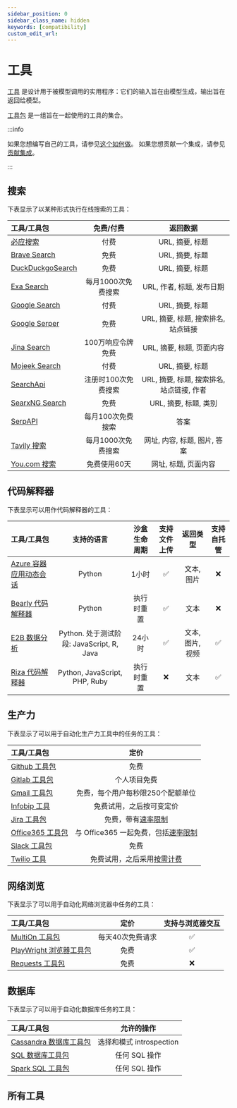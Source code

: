 ```yaml
---
sidebar_position: 0
sidebar_class_name: hidden
keywords: [compatibility]
custom_edit_url:
---
```


# 工具

[工具](/docs/concepts/#tools) 是设计用于被模型调用的实用程序：它们的输入旨在由模型生成，输出旨在返回给模型。

[工具包](/docs/concepts#toolkits) 是一组旨在一起使用的工具的集合。

:::info

如果您想编写自己的工具，请参见[这个如何做](/docs/how_to/custom_tools/)。
如果您想贡献一个集成，请参见[贡献集成](/docs/contributing/integrations/)。

:::

## 搜索

下表显示了以某种形式执行在线搜索的工具：

工具/工具包|免费/付费|返回数据
:-|:-:|:-:
[必应搜索](/docs/integrations/tools/bing_search)|付费|URL, 摘要, 标题
[Brave Search](/docs/integrations/tools/brave_search)|免费|URL, 摘要, 标题
[DuckDuckgoSearch](/docs/integrations/tools/ddg)|免费|URL, 摘要, 标题
[Exa Search](/docs/integrations/tools/exa_search)|每月1000次免费搜索|URL, 作者, 标题, 发布日期
[Google Search](/docs/integrations/tools/google_search)|付费|URL, 摘要, 标题
[Google Serper](/docs/integrations/tools/google_serper)|免费|URL, 摘要, 标题, 搜索排名, 站点链接
[Jina Search](/docs/integrations/tools/jina_search/)|100万响应令牌免费|URL, 摘要, 标题, 页面内容
[Mojeek Search](/docs/integrations/tools/mojeek_search)|付费|URL, 摘要, 标题
[SearchApi](/docs/integrations/tools/searchapi)|注册时100次免费搜索|URL, 摘要, 标题, 搜索排名, 站点链接, 作者
[SearxNG Search](/docs/integrations/tools/searx_search)|免费|URL, 摘要, 标题, 类别
[SerpAPI](/docs/integrations/tools/serpapi)|每月100次免费搜索|答案
[Tavily 搜索](/docs/integrations/tools/tavily_search)|每月1000次免费搜索|网址, 内容, 标题, 图片, 答案
[You.com 搜索](/docs/integrations/tools/you)|免费使用60天|网址, 标题, 页面内容

## 代码解释器

下表显示可以用作代码解释器的工具：

工具/工具包|支持的语言|沙盒生命周期|支持文件上传|返回类型|支持自托管
:-|:-:|:-:|:-:|:-:|:-:
[Azure 容器应用动态会话](/docs/integrations/tools/azure_dynamic_sessions)|Python|1小时|✅|文本, 图片|❌
[Bearly 代码解释器](/docs/integrations/tools/bearly)|Python|执行时重置|✅|文本|❌
[E2B 数据分析](/docs/integrations/tools/e2b_data_analysis)|Python. 处于测试阶段: JavaScript, R, Java|24小时|✅|文本, 图片, 视频|✅
[Riza 代码解释器](/docs/integrations/tools/riza)|Python, JavaScript, PHP, Ruby|执行时重置|❌|文本|✅

## 生产力

下表显示了可以用于自动化生产力工具中的任务的工具：

工具/工具包|定价
:-|:-:
[Github 工具包](/docs/integrations/tools/github)|免费
[Gitlab 工具包](/docs/integrations/tools/gitlab)|个人项目免费
[Gmail 工具包](/docs/integrations/tools/gmail)|免费，每个用户每秒限250个配额单位
[Infobip 工具](/docs/integrations/tools/infobip)|免费试用，之后按可变定价
[Jira 工具包](/docs/integrations/tools/jira)|免费，带有[速率限制](https://developer.atlassian.com/cloud/jira/platform/rate-limiting/)
[Office365 工具包](/docs/integrations/tools/office365)|与 Office365 一起免费，包括[速率限制](https://learn.microsoft.com/en-us/graph/throttling-limits)
[Slack 工具包](/docs/integrations/tools/slack)|免费
[Twilio 工具](/docs/integrations/tools/twilio)|免费试用，之后采用[按需计费](https://www.twilio.com/en-us/pricing)

## 网络浏览

下表显示了可以用于自动化网络浏览器中任务的工具：

工具/工具包|定价|支持与浏览器交互
:-|:-:|:-:
[MultiOn 工具包](/docs/integrations/tools/multion)|每天40次免费请求|✅
[PlayWright 浏览器工具包](/docs/integrations/tools/playwright)|免费|✅
[Requests 工具包](/docs/integrations/tools/requests)|免费|❌

## 数据库

下表显示了可以用于自动化数据库任务的工具：

工具/工具包|允许的操作
:-|:-:
[Cassandra 数据库工具包](/docs/integrations/tools/cassandra_database)|选择和模式 introspection
[SQL 数据库工具包](/docs/integrations/tools/sql_database)|任何 SQL 操作
[Spark SQL 工具包](/docs/integrations/tools/spark_sql)|任何 SQL 操作

## 所有工具


<IndexTable />

